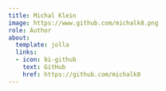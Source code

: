 ```yaml
---
title: Michal Klein
image: https://www.github.com/michalk8.png
role: Author
about:
  template: jolla
  links:
  - icon: bi-github
    text: GitHub
    href: https://github.com/michalk8
---
```


